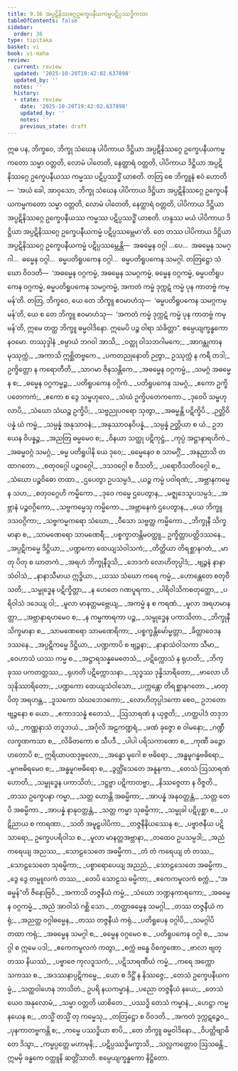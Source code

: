 ```yaml
---
title: 9.36 အပ္ပဋိနိဿဂ္ဂေဥက္ခေပနီယကမ္မပဋိပ္ပဿဒ္ဓိကထာ
tableOfContents: false
sidebar:
  order: 36
type: tipitaka
basket: vi
book: vi-maha
review:
  current: review
  updated: '2025-10-20T19:42:02.637898'
  updated_by: ''
  notes: ''
  history:
  - state: review
    date: '2025-10-20T19:42:02.637898'
    updated_by: ''
    notes: ''
    previous_state: draft
---
```



<DynamicBreadcrumb />


<ReviewStatus review={frontmatter.review} showDetails={true} />

<HypothesisAnnotation frontmatter={frontmatter} />

<Division number="450" book="vi-maha" e="ch" v="3" p="475">

<Paragraph number="1896" book="vi-maha">
ဣဓ ပန, ဘိက္ခဝေ, ဘိက္ခု သံဃေန ပါပိကာယ ဒိဋ္ဌိယာ အပ္ပဋိနိဿဂ္ဂေ ဥက္ခေပနီယကမ္မကတော သမ္မာ ဝတ္တတိ, လောမံ ပါတေတိ, နေတ္ထာရံ ဝတ္တတိ, ပါပိကာယ ဒိဋ္ဌိယာ အပ္ပဋိနိဿဂ္ဂေ ဥက္ခေပနီယဿ ကမ္မဿ ပဋိပ္ပဿဒ္ဓိံ ယာစတိ. တတြ စေ ဘိက္ခူနံ ဧဝံ ဟောတိ—  ‘အယံ ခေါ, အာဝုသော, ဘိက္ခု သံဃေန ပါပိကာယ ဒိဋ္ဌိယာ အပ္ပဋိနိဿဂ္ဂေ ဥက္ခေပနီယကမ္မကတော သမ္မာ ဝတ္တတိ, လောမံ ပါတေတိ, နေတ္ထာရံ ဝတ္တတိ, ပါပိကာယ ဒိဋ္ဌိယာ အပ္ပဋိနိဿဂ္ဂေ ဥက္ခေပနီယဿ ကမ္မဿ ပဋိပ္ပဿဒ္ဓိံ ယာစတိ. ဟန္ဒဿ မယံ ပါပိကာယ ဒိဋ္ဌိယာ အပ္ပဋိနိဿဂ္ဂေ ဥက္ခေပနီယကမ္မံ ပဋိပ္ပဿမ္ဘေမာ’တိ. တေ တဿ ပါပိကာယ ဒိဋ္ဌိယာ အပ္ပဋိနိဿဂ္ဂေ ဥက္ခေပနီယကမ္မံ ပဋိပ္ပဿမ္ဘေန္တိ—  အဓမ္မေန ဝဂ္ဂါ …ပေ…  အဓမ္မေန သမဂ္ဂါ…  ဓမ္မေန ဝဂ္ဂါ…  ဓမ္မပတိရူပကေန ဝဂ္ဂါ…  ဓမ္မပတိရူပကေန သမဂ္ဂါ. တတြဋ္ဌော သံဃော ဝိဝဒတိ—  ‘အဓမ္မေန ဝဂ္ဂကမ္မံ, အဓမ္မေန သမဂ္ဂကမ္မံ, ဓမ္မေန ဝဂ္ဂကမ္မံ, ဓမ္မပတိရူပကေန ဝဂ္ဂကမ္မံ, ဓမ္မပတိရူပကေန သမဂ္ဂကမ္မံ, အကတံ ကမ္မံ ဒုက္ကဋံ ကမ္မံ ပုန ကာတဗ္ဗံ ကမ္မန်’တိ. တတြ, ဘိက္ခဝေ, ယေ တေ ဘိက္ခူ ဧဝမာဟံသု—  ‘ဓမ္မပတိရူပကေန သမဂ္ဂကမ္မန်’တိ, ယေ စ တေ ဘိက္ခူ ဧဝမာဟံသု—  ‘အကတံ ကမ္မံ ဒုက္ကဋံ ကမ္မံ ပုန ကာတဗ္ဗံ ကမ္မန်’တိ, ဣမေ တတ္ထ ဘိက္ခူ ဓမ္မဝါဒိနော. ဣမေပိ ပဉ္စ ဝါရာ သံခိတ္တာ”.

</Paragraph>
</Division>

<Paragraph number="1897" type="center" book="vi-maha">
စမ္ပေယျက္ခန္ဓကော နဝမော.



</Paragraph>

<Paragraph number="1898" type="center" book="vi-maha">
တဿုဒ္ဒါနံ


</Paragraph>

<Paragraph number="1899" type="verses" book="vi-maha">
_စမ္ပာယံ ဘဂဝါ အာသိ,_  
_ဝတ္ထု ဝါသဘဂါမကေ;_  
_အာဂန္တုကာနမုဿုက္ကံ,_  
_အကာသိ ဣစ္ဆိတဗ္ဗကေ._  

</Paragraph>

<Paragraph number="1900" book="vi-maha">
_ပကတညုနောတိ ဉတွာ,_  
ဥဿုက္ကံ န ကရီ တဒါ;_  
ဥက္ခိတ္တော န ကရောတီတိ,_  
_သာဂမာ ဇိနသန္တိကေ._  

</Paragraph>

<Paragraph number="1901" type="verses" book="vi-maha">
_အဓမ္မေန ဝဂ္ဂကမ္မံ,_  
_သမဂ္ဂံ အဓမ္မေန စ;_  
_ဓမ္မေန ဝဂ္ဂကမ္မဉ္စ,_  
_ပတိရူပကေန ဝဂ္ဂိကံ._  

</Paragraph>

<Paragraph number="1902" type="verses" book="vi-maha">
_ပတိရူပကေန သမဂ္ဂံ,_  
_ဧကော ဥက္ခိပတေကကံ;_  
_ဧကော စ ဒွေ သမ္ဗဟုလေ,_  
_သံဃံ ဥက္ခိပတေကကော._  

</Paragraph>

<Paragraph number="1903" type="verses" book="vi-maha">
_ဒုဝေပိ သမ္ဗဟုလာပိ,_  
_သံဃော သံဃဉ္စ ဥက္ခိပိ;_  
_သဗ္ဗညုပဝရော သုတွာ,_  
_အဓမ္မန္တိ ပဋိက္ခိပိ._  

</Paragraph>

<Paragraph number="1904" type="verses" book="vi-maha">
_ဉတ္တိဝိပန္နံ ယံ ကမ္မံ,_  
_သမ္ပန္နံ အနုသာဝနံ;_  
_အနုဿာဝနဝိပန္နံ,_  
_သမ္ပန္နံ ဉတ္တိယာ စ ယံ._  

</Paragraph>

<Paragraph number="1905" type="verses" book="vi-maha">
ဥဘယေန ဝိပန္နဉ္စ,_  
_အညတြ ဓမ္မမေဝ စ;_  
_ဝိနယာ သတ္ထု ပဋိကုဋ္ဌံ,_  
_ကုပ္ပံ အဋ္ဌာနာရဟိကံ._  

</Paragraph>

<Paragraph number="1906" type="verses" book="vi-maha">
_အဓမ္မဝဂ္ဂံ သမဂ္ဂံ,_  
_ဓမ္မ ပတိရူပါနိ ယေ ဒုဝေ;_  
_ဓမ္မေနေဝ စ သာမဂ္ဂိံ,_  
_အနုညာသိ တထာဂတော._  

</Paragraph>

<Paragraph number="1907" type="verses" book="vi-maha">
_စတုဝဂ္ဂေါ ပဉ္စဝဂ္ဂေါ,_  
_ဒသဝဂ္ဂေါ စ ဝီသတိ;_  
_ပရောဝီသတိဝဂ္ဂေါ စ,_  
_သံဃော ပဉ္စဝိဓော တထာ._  

</Paragraph>

<Paragraph number="1908" type="verses" book="vi-maha">
_ဌပေတွာ ဥပသမ္ပဒံ,_  
_ယဉ္စ ကမ္မံ ပဝါရဏံ;_  
_အဗ္ဘာနကမ္မေန သဟ,_  
_စတုဝဂ္ဂေဟိ ကမ္မိကော._  

</Paragraph>

<Paragraph number="1909" type="verses" book="vi-maha">
_ဒုဝေ ကမ္မေ ဌပေတွာန,_  
_မဇ္ဈဒေသူပသမ္ပဒံ;_  
_အဗ္ဘာနံ ပဉ္စဝဂ္ဂိကော,_  
_သဗ္ဗကမ္မေသု ကမ္မိကော._  

</Paragraph>

<Paragraph number="1910" type="verses" book="vi-maha">
_အဗ္ဘာနေကံ ဌပေတွာန,_  
_ယေ ဘိက္ခူ ဒသဝဂ္ဂိကာ;_  
_သဗ္ဗကမ္မကရော သံဃော,_  
_ဝီသော သဗ္ဗတ္ထ ကမ္မိကော._  

</Paragraph>

<Paragraph number="1911" type="verses" book="vi-maha">
_ဘိက္ခုနီ သိက္ခမာနာ စ,_  
_သာမဏေရော သာမဏေရီ;_  
_ပစ္စက္ခာတန္တိမဝတ္ထူ,_  
ဥက္ခိတ္တာပတ္တိဒဿနေ._  

</Paragraph>

<Paragraph number="1912" type="verses" book="vi-maha">
_အပ္ပဋိကမ္မေ ဒိဋ္ဌိယာ,_  
_ပဏ္ဍကော ထေယျသံဝါသကံ;_  
_တိတ္ထိယာ တိရစ္ဆာနဂတံ,_  
_မာတု ပိတု စ ဃာတကံ._  

</Paragraph>

<Paragraph number="1913" type="verses" book="vi-maha">
_အရဟံ ဘိက္ခုနီဒူသိ,_  
_ဘေဒကံ လောဟိတုပ္ပါဒံ;_  
_ဗျဉ္ဇနံ နာနာသံဝါသံ,_  
_နာနာသီမာယ ဣဒ္ဓိယာ._  

</Paragraph>

<Paragraph number="1914" type="verses" book="vi-maha">
_ယဿ သံဃော ကရေ ကမ္မံ,_  
_ဟောန္တေတေ စတုဝီသတိ;_  
_သမ္ဗုဒ္ဓေန ပဋိက္ခိတ္တာ,_  
_န ဟေတေ ဂဏပူရကာ._  

</Paragraph>

<Paragraph number="1915" type="verses" book="vi-maha">
_ပါရိဝါသိကစတုတ္ထော,_  
_ပရိဝါသံ ဒဒေယျ ဝါ;_  
_မူလာ မာနတ္တမဗ္ဘေယျ,_  
_အကမ္မံ န စ ကရဏံ._  

</Paragraph>

<Paragraph number="1916" type="verses" book="vi-maha">
_မူလာ အရဟမာနတ္တာ,_  
_အဗ္ဘာနာရဟမေဝ စ;_  
_န ကမ္မကာရကာ ပဉ္စ,_  
_သမ္ဗုဒ္ဓေန ပကာသိတာ._  

</Paragraph>

<Paragraph number="1917" type="verses" book="vi-maha">
_ဘိက္ခုနီ သိက္ခမာနာ စ,_  
_သာမဏေရော သာမဏေရိကာ;_  
_ပစ္စက္ခန္တိမော်မ္မတ္တာ,_  
_ခိတ္တာဝေဒနဒဿနေ._  

</Paragraph>

<Paragraph number="1918" type="verses" book="vi-maha">
_အပ္ပဋိကမ္မေ ဒိဋ္ဌိယာ,_  
_ပဏ္ဍကာပိ စ ဗျဉ္ဇနာ;_  
_နာနာသံဝါသကာ သီမာ,_  
_ဝေဟာသံ ယဿ ကမ္မ စ._  

</Paragraph>

<Paragraph number="1919" type="verses" book="vi-maha">
_အဋ္ဌာရသန္နမေတေသံ,_  
_ပဋိက္ကောသံ န ရုဟတိ;_  
_ဘိက္ခုဿ ပကတတ္တဿ,_  
_ရုဟတိ ပဋိက္ကောသနာ._  

</Paragraph>

<Paragraph number="1920" type="verses" book="vi-maha">
_သုဒ္ဓဿ ဒုန္နိသာရိတော,_  
_ဗာလော ဟိ သုနိဿာရိတော;_  
_ပဏ္ဍကော ထေယျသံဝါသော,_  
_ပက္ကန္တော တိရစ္ဆာနဂတော._  

</Paragraph>

<Paragraph number="1921" type="verses" book="vi-maha">
_မာတု ပိတု အရဟန္တ,_  
_ဒူသကော သံဃဘေဒကော;_  
_လောဟိတုပ္ပါဒကော စေဝ,_  
ဥဘတောဗျဉ္ဇနော စ ယော._  

</Paragraph>

<Paragraph number="1922" type="verses" book="vi-maha">
_ဧကာဒသန္နံ ဧတေသံ,_  
_ဩသာရဏံ န ယုဇ္ဇတိ;_  
_ဟတ္ထပါဒံ တဒုဘယံ,_  
_ကဏ္ဏနာသံ တဒူဘယံ._  

</Paragraph>

<Paragraph number="1923" type="verses" book="vi-maha">
_အင်္ဂုလိ အဠကဏ္ဍရံ,_  
_ဖဏံ ခုဇ္ဇော စ ဝါမနော;_  
_ဂဏ္ဍီ လက္ခဏကသာ စ,_  
_လိခိတကော စ သီပဒီ._  

</Paragraph>

<Paragraph number="1924" type="verses" book="vi-maha">
_ပါပါ ပရိသကာဏော စ,_  
_ကုဏီ ခဉ္ဇော ဟတောပိ စ;_  
ဣရိယာပထဒုဗ္ဗလော,_  
_အန္ဓော မူဂေါ စ ဗဓိရော._  

</Paragraph>

<Paragraph number="1925" type="verses" book="vi-maha">
_အန္ဓမူဂန္ဓဗဓိရော,_  
_မူဂဗဓိရမေဝ စ;_  
_အန္ဓမူဂဗဓိရော စ,_  
_ဒွတ္တိံသေတေ အနူနကာ._  

</Paragraph>

<Paragraph number="1926" type="verses" book="vi-maha">
_တေသံ ဩသာရဏံ ဟောတိ,_  
_သမ္ဗုဒ္ဓေန ပကာသိတံ;_  
_ဒဋ္ဌဗ္ဗာ ပဋိကာတဗ္ဗာ,_  
_နိဿဇ္ဇေတာ န ဝိဇ္ဇတိ._  

</Paragraph>

<Paragraph number="1927" type="verses" book="vi-maha">
_တဿ ဥက္ခေပနာ ကမ္မာ,_  
_သတ္တ ဟောန္တိ အဓမ္မိကာ;_  
_အာပန္နံ အနုဝတ္တန္တံ,_  
_သတ္တ တေပိ အဓမ္မိကာ._  

</Paragraph>

<Paragraph number="1928" type="verses" book="vi-maha">
_အာပန္နံ နာနုဝတ္တန္တံ,_  
_သတ္တ ကမ္မာ သုဓမ္မိကာ;_  
_သမ္မုခါ ပဋိပုစ္ဆာ စ,_  
_ပဋိညာယ စ ကာရဏာ._  

</Paragraph>

<Paragraph number="1929" type="verses" book="vi-maha">
_သတိ အမူဠှပါပိကာ,_  
_တဇ္ဇနီနိယဿေန စ;_  
_ပဗ္ဗာဇနီယ ပဋိသာရော,_  
ဥက္ခေပပရိဝါသ စ._  

</Paragraph>

<Paragraph number="1930" type="verses" book="vi-maha">
_မူလာ မာနတ္တအဗ္ဘာနာ,_  
_တထေဝ ဥပသမ္ပဒါ;_  
_အညံ ကရေယျ အညဿ,_  
_သောဠသေတေ အဓမ္မိကာ._  

</Paragraph>

<Paragraph number="1931" type="verses" book="vi-maha">
_တံ တံ ကရေယျ တံ တဿ,_  
_သောဠသေတေ သုဓမ္မိကာ;_  
_ပစ္စာရောပေယျ အညညံ,_  
_သောဠသေတေ အဓမ္မိကာ._  

</Paragraph>

<Paragraph number="1932" type="verses" book="vi-maha">
_ဒွေ ဒွေ တမ္မူလကံ တဿ,_  
_တေပိ သောဠသ ဓမ္မိကာ;_  
_ဧကေကမူလကံ စက္ကံ,_  
_“အဓမ္မန်”တိ ဇိနောဗြဝိ._  

</Paragraph>

<Paragraph number="1933" type="verses" book="vi-maha">
_အကာသိ တဇ္ဇနီယံ ကမ္မံ,_  
_သံဃော ဘဏ္ဍနကာရကော;_  
_အဓမ္မေန ဝဂ္ဂကမ္မံ,_  
_အညံ အာဝါသံ ဂစ္ဆိ သော._  

</Paragraph>

<Paragraph number="1934" type="verses" book="vi-maha">
_တတ္ထာဓမ္မေန သမဂ္ဂါ,_  
_တဿ တဇ္ဇနီယံ ကရုံ;_  
_အညတ္ထ ဝဂ္ဂါဓမ္မေန,_  
_တဿ တဇ္ဇနီယံ ကရုံ._  

</Paragraph>

<Paragraph number="1935" type="verses" book="vi-maha">
_ပတိရူပေန ဝဂ္ဂါပိ,_  
_သမဂ္ဂါပိ တထာ ကရုံ;_  
_အဓမ္မေန သမဂ္ဂါ စ,_  
_ဓမ္မေန ဝဂ္ဂမေဝ စ._  

</Paragraph>

<Paragraph number="1936" type="verses" book="vi-maha">
_ပတိရူပကေန ဝဂ္ဂါ စ,_  
_သမဂ္ဂါ စ ဣမေ ပဒါ;_  
_ဧကေကမူလကံ ကတွာ,_  
_စက္ကံ ဗန္ဓေ ဝိစက္ခဏော._  

</Paragraph>

<Paragraph number="1937" type="verses" book="vi-maha">
_ဗာလာ ဗျတ္တဿ နိယဿံ,_  
_ပဗ္ဗာဇေ ကုလဒူသကံ;_  
_ပဋိသာရဏီယံ ကမ္မံ,_  
_ကရေ အက္ကောသကဿ စ._  

</Paragraph>

<Paragraph number="1938" type="verses" book="vi-maha">
_အဒဿနာပ္ပဋိကမ္မေ,_  
_ယော စ ဒိဋ္ဌိံ န နိဿဇ္ဇေ;_  
_တေသံ ဥက္ခေပနီယကမ္မံ,_  
_သတ္ထဝါဟေန ဘာသိတံ._  

</Paragraph>

<Paragraph number="1939" type="verses" book="vi-maha">
ဥပရိ နယကမ္မာနံ,_  
_ပညော တဇ္ဇနီယံ နယေ;_  
_တေသံယေဝ အနုလောမံ,_  
_သမ္မာ ဝတ္တတိ ယာစိတေ._  

</Paragraph>

<Paragraph number="1940" type="verses" book="vi-maha">
_ပဿဒ္ဓိ တေသံ ကမ္မာနံ,_  
_ဟေဋ္ဌာ ကမ္မနယေန စ;_  
_တသ္မိံ တသ္မိံ တု ကမ္မေသု,_  
_တတြဋ္ဌော စ ဝိဝဒတိ._  

</Paragraph>

<Paragraph number="1941" type="verses" book="vi-maha">
_အကတံ ဒုက္ကဋဉ္စေဝ,_  
_ပုနကာတဗ္ဗကန္တိ စ;_  
_ကမ္မေ ပဿဒ္ဓိယာ စာပိ,_  
_တေ ဘိက္ခူ ဓမ္မဝါဒိနော._  

</Paragraph>

<Paragraph number="1942" type="verses" book="vi-maha">
_ဝိပတ္တိဗျာဓိတေ ဒိသွာ,_  
_ကမ္မပ္ပတ္တေ မဟာမုနိ;_  
_ပဋိပ္ပဿဒ္ဓိမက္ခာသိ,_  
_သလ္လကတ္တောဝ ဩသဓန္တိ._  


</Paragraph>

<Paragraph number="1943" type="center" book="vi-maha">
ဣမမှိ ခန္ဓကေ ဝတ္ထူနိ ဆတ္တိံသာတိ.



</Paragraph>

<Paragraph number="1944" type="center" book="vi-maha">
စမ္ပေယျက္ခန္ဓကော နိဋ္ဌိတော.
</Paragraph>
